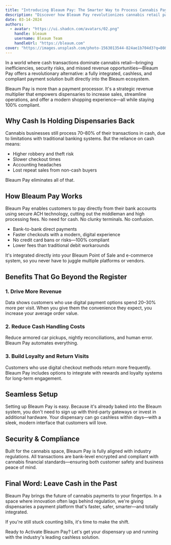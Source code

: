 ```yaml
---
title: "Introducing Bleaum Pay: The Smarter Way to Process Cannabis Payments"
description: "Discover how Bleaum Pay revolutionizes cannabis retail payments with a fully integrated, cashless, and compliant solution that increases sales and streamlines operations."
date: 03-14-2024
authors:
  - avatar: "https://ui.shadcn.com/avatars/02.png"
    handle: bleaum
    username: Bleaum Team
    handleUrl: "https://bleaum.com"
cover: "https://images.unsplash.com/photo-1563013544-824ae1b704d3?q=80&w=2070&auto=format&fit=crop"
---
```


In a world where cash transactions dominate cannabis retail—bringing inefficiencies, security risks, and missed revenue opportunities—Bleaum Pay offers a revolutionary alternative: a fully integrated, cashless, and compliant payment solution built directly into the Bleaum ecosystem.

Bleaum Pay is more than a payment processor. It's a strategic revenue multiplier that empowers dispensaries to increase sales, streamline operations, and offer a modern shopping experience—all while staying 100% compliant.

## Why Cash Is Holding Dispensaries Back

Cannabis businesses still process 70–80% of their transactions in cash, due to limitations with traditional banking systems. But the reliance on cash means:

- Higher robbery and theft risk
- Slower checkout times
- Accounting headaches
- Lost repeat sales from non-cash buyers

Bleaum Pay eliminates all of that.

## How Bleaum Pay Works

Bleaum Pay enables customers to pay directly from their bank accounts using secure ACH technology, cutting out the middleman and high processing fees. No need for cash. No clunky terminals. No confusion.

- Bank-to-bank direct payments
- Faster checkouts with a modern, digital experience
- No credit card bans or risks—100% compliant
- Lower fees than traditional debit workarounds

It's integrated directly into your Bleaum Point of Sale and e-commerce system, so you never have to juggle multiple platforms or vendors.

## Benefits That Go Beyond the Register

### 1. Drive More Revenue

Data shows customers who use digital payment options spend 20–30% more per visit. When you give them the convenience they expect, you increase your average order value.

### 2. Reduce Cash Handling Costs

Reduce armored car pickups, nightly reconciliations, and human error. Bleaum Pay automates everything.

### 3. Build Loyalty and Return Visits

Customers who use digital checkout methods return more frequently. Bleaum Pay includes options to integrate with rewards and loyalty systems for long-term engagement.

## Seamless Setup

Setting up Bleaum Pay is easy. Because it's already baked into the Bleaum system, you don't need to sign up with third-party gateways or invest in additional hardware. Your dispensary can go cashless within days—with a sleek, modern interface that customers will love.

## Security & Compliance

Built for the cannabis space, Bleaum Pay is fully aligned with industry regulations. All transactions are bank-level encrypted and compliant with cannabis financial standards—ensuring both customer safety and business peace of mind.

## Final Word: Leave Cash in the Past

Bleaum Pay brings the future of cannabis payments to your fingertips. In a space where innovation often lags behind regulation, we're giving dispensaries a payment platform that's faster, safer, smarter—and totally integrated.

If you're still stuck counting bills, it's time to make the shift.

Ready to Activate Bleaum Pay? Let's get your dispensary up and running with the industry's leading cashless solution. 